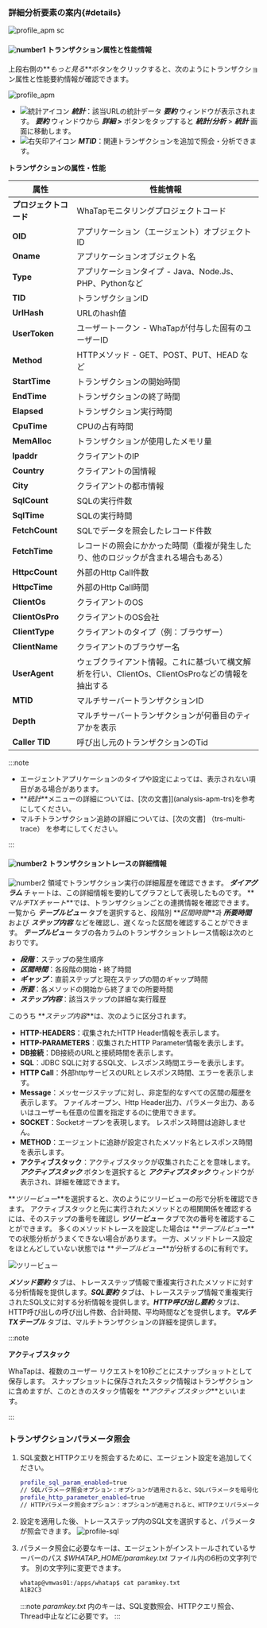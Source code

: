 ### 詳細分析要素の案内{#details}

![profile_apm sc](/img/tx-trace-static.png)

#### ![number1](/img/number-01.png) トランザクション属性と性能情報

上段右側の**_もっと見る_**ボタンをクリックすると、次のようにトランザクション属性と性能要約情報が確認できます。 

![profile_apm](/img/tx-trace-dt.png)

-   ![統計アイコン](/img/ic-static.svg) **_統計_**：該当URLの統計データ **_要約_** ウィンドウが表示されます。 **_要約_** ウィンドウから **_詳細 >_** ボタンをタップすると **_統計/分析_** > **_統計_** 画面に移動します。 
-   ![右矢印アイコン](/img/ic-arrow-right.svg) **_MTID_**：関連トランザクションを追加で照会・分析できます。

**トランザクションの属性・性能**

| 属性              | 性能情報                                                      |
| --------------- | --------------------------------------------------------- |
| **プロジェクトコード**   | WhaTapモニタリングプロジェクトコード                                     |
| **OID**         | アプリケーション（エージェント）オブジェクトID                                  |
| **Oname**       | アプリケーションオブジェクト名                                           |
| **Type**        | アプリケーションタイプ - Java、Node.Js、PHP、Pythonなど                   |
| **TID**         | トランザクションID                                                |
| **UrlHash**     | URLのhash値                                                 |
| **UserToken**   | ユーザートークン - WhaTapが付与した固有のユーザーID                           |
| **Method**      | HTTPメソッド - GET、POST、PUT、HEAD など                           |
| **StartTime**   | トランザクションの開始時間                                             |
| **EndTime**     | トランザクションの終了時間                                             |
| **Elapsed**     | トランザクション実行時間                                              |
| **CpuTime**     | CPUの占有時間                                                  |
| **MemAlloc**    | トランザクションが使用したメモリ量                                         |
| **Ipaddr**      | クライアントのIP                                                 |
| **Country**     | クライアントの国情報                                                |
| **City**        | クライアントの都市情報                                               |
| **SqlCount**    | SQLの実行件数                                                  |
| **SqlTime**     | SQLの実行時間                                                  |
| **FetchCount**  | SQLでデータを照会したレコード件数                                        |
| **FetchTime**   | レコードの照会にかかった時間（重複が発生したり、他のロジックが含まれる場合もある）                 |
| **HttpcCount**  | 外部のHttp Call件数                                            |
| **HttpcTime**   | 外部のHttp Call時間                                            |
| **ClientOs**    | クライアントのOS                                                 |
| **ClientOsPro** | クライアントのOS会社                                               |
| **ClientType**  | クライアントのタイプ（例：ブラウザー）                                       |
| **ClientName**  | クライアントのブラウザー名                                             |
| **UserAgent**   | ウェブクライアント情報。これに基づいて構文解析を行い、ClientOs、ClientOsProなどの情報を抽出する |
| **MTID**        | マルチサーバートランザクションID                                         |
| **Depth**       | マルチサーバートランザクションが何番目のティアかを表示                               |
| **Caller TID**  | 呼び出し元のトランザクションのTid                                        |

:::note

-   エージェントアプリケーションのタイプや設定によっては、表示されない項目がある場合があります。
-   **_統計_**メニューの詳細については、[次の文書]](analysis-apm-trs)を参考にしてください。
-   マルチトランザクション追跡の詳細については、[次の文書] （trs-multi-trace） を参考にしてください。

:::


#### ![number2](/img/number-02.png) トランザクショントレースの詳細情報

![number2](/img/number-02.png) 領域でトランザクション実行の詳細履歴を確認できます。 **_ダイアグラム_** チャートは、この詳細情報を要約してグラフとして表現したものです。 **_マルチTXチャート_**では、トランザクションごとの連携情報を確認できます。 一覧から **_テーブルビュー_** タブを選択すると、段階別 **_区間時間_**과 **_所要時間_** および **_ステップ内容_** などを確認し、遅くなった区間を確認することができます。 **_テーブルビュー_** タブの各カラムのトランザクショントレース情報は次のとおりです。

-   **_段階_**：ステップの発生順序
-   **_区間時間_**：各段階の開始・終了時間
-   **_ギャップ_**：直前ステップと現在ステップの間のギャップ時間
    <!-- 앞서 실행한 메소드 사이의 간격 / 해당 스텝의 시작점부터 다음 스텝으로 넘어가는 과정까지 모든 대기 시간 -->
-   **_所要_**：各メソッドの開始から終了までの所要時間
-   **_ステップ内容_**：該当ステップの詳細な実行履歴

このうち **_ステップ内容_**は、次のように区分されます。

-   **HTTP-HEADERS**：収集されたHTTP Header情報を表示します。
-   **HTTP-PARAMETERS**：収集されたHTTP Parameter情報を表示します。
-   **DB接続**：DB接続のURLと接続時間を表示します。
-   **SQL**：JDBC SQLに対するSQL文、レスポンス時間エラーを表示します。
-   **HTTP Call**：外部httpサービスのURLとレスポンス時間、エラーを表示します。
-   **Message**：メッセージステップに対し、非定型的なすべての区間の履歴を表示します。 ファイルオープン、Http Header出力、パラメータ出力、あるいはユーザーも任意の位置を指定するのに使用できます。
-   **SOCKET**：Socketオープンを表現します。 レスポンス時間は追跡しません。
-   **METHOD**：エージェントに追跡が設定されたメソッド名とレスポンス時間を表示します。
-   **アクティブスタック**：アクティブスタックが収集されたことを意味します。 **_アクティブスタック_** ボタンを選択すると **_アクティブスタック_** ウィンドウが表示され、詳細を確認できます。

**_ツリービュー_**を選択すると、次のようにツリービューの形で分析を確認できます。 アクティブスタックと先に実行されたメソッドとの相関関係を確認するには、そのステップの番号を確認し **_ツリービュー_** タブで次の番号を確認することができます。 多くのメソッドトレースを設定した場合は **_テーブルビュー_**での状態分析がうまくできない場合があります。 一方、メソッドトレース設定をほとんどしていない状態では **_テーブルビュー_**が分析するのに有利です。 

![ツリービュー](/img/tx-trace-tree.png)

**_メソッド要約_** タブは、トレースステップ情報で重複実行されたメソッドに対する分析情報を提供します。**_SQL要約_** タブは、トレースステップ情報で重複実行されたSQL文に対する分析情報を提供します。**_HTTP呼び出し要約_** タブは、HTTP呼び出しの呼び出し件数、合計時間、平均時間などを提供します。**_マルチTXテーブル_** タブは、マルチトランザクションの詳細を提供します。

:::note

**アクティブスタック**

WhaTapは、複数のユーザー リクエストを10秒ごとにスナップショットとして保存します。 スナップショットに保存されたスタック情報はトランザクションに含めますが、このときのスタック情報を **_アクティブスタック_**といいます。

:::


### トランザクションパラメータ照会

1.  SQL変数とHTTPクエリを照会するために、エージェント設定を追加してください。

    ```bash title='whatap.conf' {1,3}
    profile_sql_param_enabled=true 
    // SQLパラメータ照会オプション：オプションが適用されると、SQLパラメータを暗号化して収集します。
    profile_http_parameter_enabled=true 
    // HTTPパラメータ照会オプション：オプションが適用されると、HTTPクエリパラメータを暗号化して収集します。
    ```

2.  設定を適用した後、トレースステップ内のSQL文を選択すると、パラメータが照会できます。
    ![profile-sql](https://img.whatap.io/media/images/Screenshot_2020-12-15_W_JAVA_DEMO_5490_-_Application_Monitoring18.png)  

3.  パラメータ照会に必要なキーは、エージェントがインストールされているサーバーのパス _$WHATAP_HOME/paramkey.txt_ ファイル内の6桁の文字列です。 別の文字列に変更できます。

    ```bash title='paramkey.txt'
    whatap@vmwas01:/apps/whatap$ cat paramkey.txt
    A1B2C3
    ```

    :::note
    _paramkey.txt_ 内のキーは、SQL変数照会、HTTPクエリ照会、Thread中止などに必要です。
    :::
